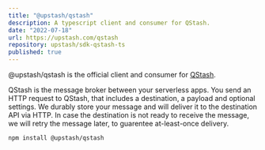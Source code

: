```yaml
---
title: "@upstash/qstash"
description: A typescript client and consumer for QStash.
date: "2022-07-18"
url: https://upstash.com/qstash
repository: upstash/sdk-qstash-ts
published: true
---
```



@upstash/qstash is the official client and consumer for [QStash](https://iustudio.com/projects/qstash).

QStash is the message broker between your serverless apps. You send an HTTP
request to QStash, that includes a destination, a payload and optional settings.
We durably store your message and will deliver it to the destination API via
HTTP. In case the destination is not ready to receive the message, we will retry
the message later, to guarentee at-least-once delivery.

```bash
npm install @upstash/qstash
```
